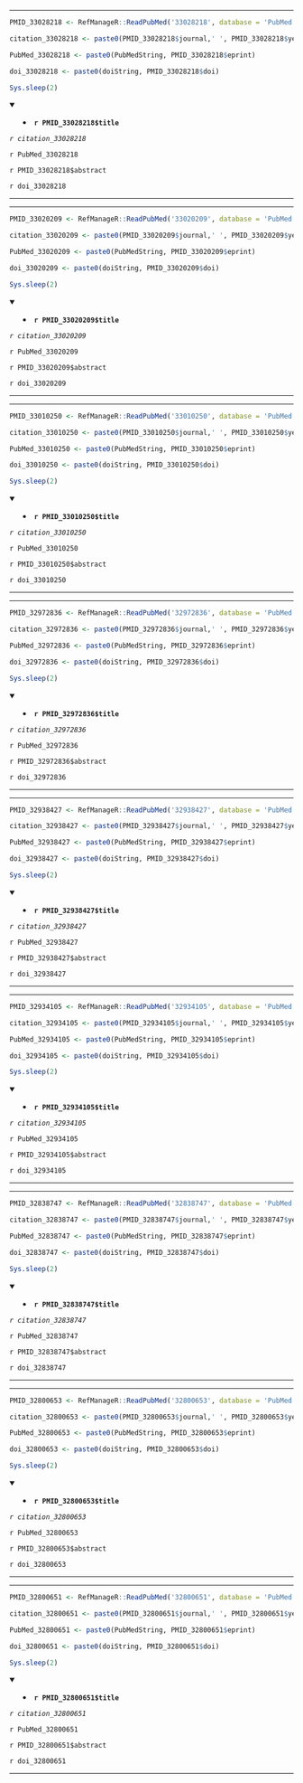 

---

```r

PMID_33028218 <- RefManageR::ReadPubMed('33028218', database = 'PubMed')

citation_33028218 <- paste0(PMID_33028218$journal,' ', PMID_33028218$year, ' ', PMID_33028218$month,';', PMID_33028218$volume,'(', PMID_33028218$number,'):', PMID_33028218$pages)

PubMed_33028218 <- paste0(PubMedString, PMID_33028218$eprint)

doi_33028218 <- paste0(doiString, PMID_33028218$doi)

Sys.sleep(2)

```

<details open> <summary>
- **`r PMID_33028218$title`**
</summary> 

*`r citation_33028218`*

`r PubMed_33028218`

`r PMID_33028218$abstract`

`r doi_33028218`

</details>

---




---

```r

PMID_33020209 <- RefManageR::ReadPubMed('33020209', database = 'PubMed')

citation_33020209 <- paste0(PMID_33020209$journal,' ', PMID_33020209$year, ' ', PMID_33020209$month,';', PMID_33020209$volume,'(', PMID_33020209$number,'):', PMID_33020209$pages)

PubMed_33020209 <- paste0(PubMedString, PMID_33020209$eprint)

doi_33020209 <- paste0(doiString, PMID_33020209$doi)

Sys.sleep(2)

```

<details open> <summary>
- **`r PMID_33020209$title`**
</summary> 

*`r citation_33020209`*

`r PubMed_33020209`

`r PMID_33020209$abstract`

`r doi_33020209`

</details>

---




---

```r

PMID_33010250 <- RefManageR::ReadPubMed('33010250', database = 'PubMed')

citation_33010250 <- paste0(PMID_33010250$journal,' ', PMID_33010250$year, ' ', PMID_33010250$month,';', PMID_33010250$volume,'(', PMID_33010250$number,'):', PMID_33010250$pages)

PubMed_33010250 <- paste0(PubMedString, PMID_33010250$eprint)

doi_33010250 <- paste0(doiString, PMID_33010250$doi)

Sys.sleep(2)

```

<details open> <summary>
- **`r PMID_33010250$title`**
</summary> 

*`r citation_33010250`*

`r PubMed_33010250`

`r PMID_33010250$abstract`

`r doi_33010250`

</details>

---




---

```r

PMID_32972836 <- RefManageR::ReadPubMed('32972836', database = 'PubMed')

citation_32972836 <- paste0(PMID_32972836$journal,' ', PMID_32972836$year, ' ', PMID_32972836$month,';', PMID_32972836$volume,'(', PMID_32972836$number,'):', PMID_32972836$pages)

PubMed_32972836 <- paste0(PubMedString, PMID_32972836$eprint)

doi_32972836 <- paste0(doiString, PMID_32972836$doi)

Sys.sleep(2)

```

<details open> <summary>
- **`r PMID_32972836$title`**
</summary> 

*`r citation_32972836`*

`r PubMed_32972836`

`r PMID_32972836$abstract`

`r doi_32972836`

</details>

---




---

```r

PMID_32938427 <- RefManageR::ReadPubMed('32938427', database = 'PubMed')

citation_32938427 <- paste0(PMID_32938427$journal,' ', PMID_32938427$year, ' ', PMID_32938427$month,';', PMID_32938427$volume,'(', PMID_32938427$number,'):', PMID_32938427$pages)

PubMed_32938427 <- paste0(PubMedString, PMID_32938427$eprint)

doi_32938427 <- paste0(doiString, PMID_32938427$doi)

Sys.sleep(2)

```

<details open> <summary>
- **`r PMID_32938427$title`**
</summary> 

*`r citation_32938427`*

`r PubMed_32938427`

`r PMID_32938427$abstract`

`r doi_32938427`

</details>

---




---

```r

PMID_32934105 <- RefManageR::ReadPubMed('32934105', database = 'PubMed')

citation_32934105 <- paste0(PMID_32934105$journal,' ', PMID_32934105$year, ' ', PMID_32934105$month,';', PMID_32934105$volume,'(', PMID_32934105$number,'):', PMID_32934105$pages)

PubMed_32934105 <- paste0(PubMedString, PMID_32934105$eprint)

doi_32934105 <- paste0(doiString, PMID_32934105$doi)

Sys.sleep(2)

```

<details open> <summary>
- **`r PMID_32934105$title`**
</summary> 

*`r citation_32934105`*

`r PubMed_32934105`

`r PMID_32934105$abstract`

`r doi_32934105`

</details>

---




---

```r

PMID_32838747 <- RefManageR::ReadPubMed('32838747', database = 'PubMed')

citation_32838747 <- paste0(PMID_32838747$journal,' ', PMID_32838747$year, ' ', PMID_32838747$month,';', PMID_32838747$volume,'(', PMID_32838747$number,'):', PMID_32838747$pages)

PubMed_32838747 <- paste0(PubMedString, PMID_32838747$eprint)

doi_32838747 <- paste0(doiString, PMID_32838747$doi)

Sys.sleep(2)

```

<details open> <summary>
- **`r PMID_32838747$title`**
</summary> 

*`r citation_32838747`*

`r PubMed_32838747`

`r PMID_32838747$abstract`

`r doi_32838747`

</details>

---




---

```r

PMID_32800653 <- RefManageR::ReadPubMed('32800653', database = 'PubMed')

citation_32800653 <- paste0(PMID_32800653$journal,' ', PMID_32800653$year, ' ', PMID_32800653$month,';', PMID_32800653$volume,'(', PMID_32800653$number,'):', PMID_32800653$pages)

PubMed_32800653 <- paste0(PubMedString, PMID_32800653$eprint)

doi_32800653 <- paste0(doiString, PMID_32800653$doi)

Sys.sleep(2)

```

<details open> <summary>
- **`r PMID_32800653$title`**
</summary> 

*`r citation_32800653`*

`r PubMed_32800653`

`r PMID_32800653$abstract`

`r doi_32800653`

</details>

---




---

```r

PMID_32800651 <- RefManageR::ReadPubMed('32800651', database = 'PubMed')

citation_32800651 <- paste0(PMID_32800651$journal,' ', PMID_32800651$year, ' ', PMID_32800651$month,';', PMID_32800651$volume,'(', PMID_32800651$number,'):', PMID_32800651$pages)

PubMed_32800651 <- paste0(PubMedString, PMID_32800651$eprint)

doi_32800651 <- paste0(doiString, PMID_32800651$doi)

Sys.sleep(2)

```

<details open> <summary>
- **`r PMID_32800651$title`**
</summary> 

*`r citation_32800651`*

`r PubMed_32800651`

`r PMID_32800651$abstract`

`r doi_32800651`

</details>

---



